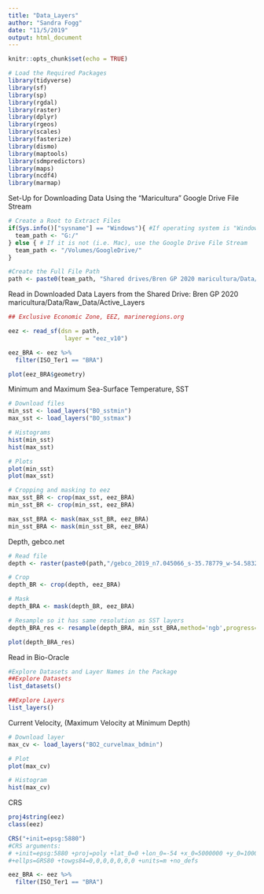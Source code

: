 ```yaml
---
title: "Data_Layers"
author: "Sandra Fogg"
date: "11/5/2019"
output: html_document
---
```


```r
knitr::opts_chunk$set(echo = TRUE)
```


```r
# Load the Required Packages
library(tidyverse)
library(sf)
library(sp)
library(rgdal)
library(raster)
library(dplyr)
library(rgeos)
library(scales)
library(fasterize)
library(dismo)
library(maptools)
library(sdmpredictors)
library(maps)
library(ncdf4)
library(marmap)
```


Set-Up for Downloading Data Using the "Maricultura" Google Drive File Stream
```r
# Create a Root to Extract Files 
if(Sys.info()["sysname"] == "Windows"){ #If operating system is "Windows" use G: Drive
  team_path <- "G:/"
} else { # If it is not (i.e. Mac), use the Google Drive File Stream
  team_path <- "/Volumes/GoogleDrive/"
}

#Create the Full File Path
path <- paste0(team_path, "Shared drives/Bren GP 2020 maricultura/Data/Raw_Data/Active_Data_Layers")

```


Read in Downloaded Data Layers from the Shared Drive: Bren GP 2020 maricultura/Data/Raw_Data/Active_Layers
```r
## Exclusive Economic Zone, EEZ, marineregions.org

eez <- read_sf(dsn = path,
                layer = "eez_v10")

eez_BRA <- eez %>% 
  filter(ISO_Ter1 == "BRA")

plot(eez_BRA$geometry)

```

Minimum and Maximum Sea-Surface Temperature, SST
```r
# Download files
min_sst <- load_layers("BO_sstmin")
max_sst <- load_layers("BO_sstmax")

# Histograms
hist(min_sst)
hist(max_sst)

# Plots
plot(min_sst)
plot(max_sst)

# Cropping and masking to eez
max_sst_BR <- crop(max_sst, eez_BRA)
min_sst_BR <- crop(min_sst, eez_BRA)

max_sst_BRA <- mask(max_sst_BR, eez_BRA)
min_sst_BRA <- mask(min_sst_BR, eez_BRA)
```

Depth, gebco.net
```r
# Read file
depth <- raster(paste0(path,"/gebco_2019_n7.045066_s-35.78779_w-54.58321_e-26.01452.tif"))

# Crop
depth_BR <- crop(depth, eez_BRA)

# Mask
depth_BRA <- mask(depth_BR, eez_BRA)

# Resample so it has same resolution as SST layers
depth_BRA_res <- resample(depth_BRA, min_sst_BRA,method='ngb',progress='text')

plot(depth_BRA_res)

```


Read in Bio-Oracle
```r
#Explore Datasets and Layer Names in the Package 
##Explore Datasets
list_datasets() 

##Explore Layers
list_layers() 

```



Current Velocity, (Maximum Velocity at Minimum Depth)
```r
# Download layer 
max_cv <- load_layers("BO2_curvelmax_bdmin")

# Plot
plot(max_cv)

# Histogram
hist(max_cv)

```



CRS
```r
proj4string(eez)
class(eez)

CRS("+init=epsg:5880")
#CRS arguments:
# +init=epsg:5880 +proj=poly +lat_0=0 +lon_0=-54 +x_0=5000000 +y_0=10000000
#+ellps=GRS80 +towgs84=0,0,0,0,0,0,0 +units=m +no_defs 

eez_BRA <- eez %>% 
  filter(ISO_Ter1 == "BRA")
```




